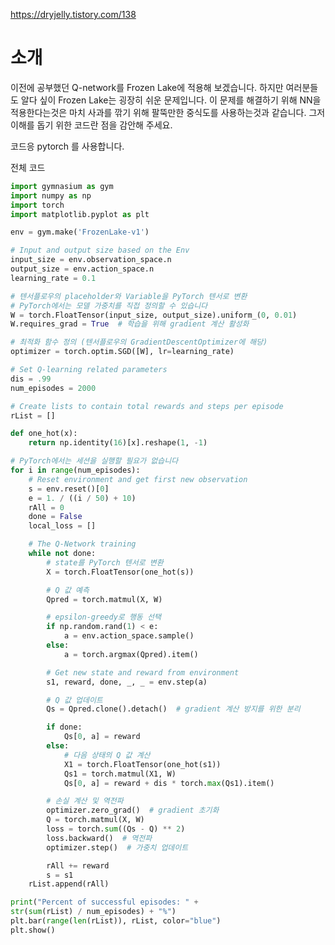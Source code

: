 https://dryjelly.tistory.com/138

# 소개
이전에 공부했던 Q-network를 Frozen Lake에 적용해 보겠습니다. 하지만 여러분들도 알다 싶이 Frozen Lake는 굉장히 쉬운 문제입니다. 이 문제를 해결하기 위해 NN을 적용한다는것은 마치 사과를 깎기 위해 팔뚝만한 중식도를 사용하는것과 같습니다. 그저 이해를 돕기 위한 코드란 점을 감안해 주세요.

코드응 pytorch 를 사용합니다.


전체 코드
```python
import gymnasium as gym
import numpy as np
import torch
import matplotlib.pyplot as plt

env = gym.make('FrozenLake-v1')

# Input and output size based on the Env
input_size = env.observation_space.n
output_size = env.action_space.n
learning_rate = 0.1

# 텐서플로우의 placeholder와 Variable을 PyTorch 텐서로 변환
# PyTorch에서는 모델 가중치를 직접 정의할 수 있습니다
W = torch.FloatTensor(input_size, output_size).uniform_(0, 0.01)
W.requires_grad = True  # 학습을 위해 gradient 계산 활성화

# 최적화 함수 정의 (텐서플로우의 GradientDescentOptimizer에 해당)
optimizer = torch.optim.SGD([W], lr=learning_rate)

# Set Q-learning related parameters
dis = .99
num_episodes = 2000

# Create lists to contain total rewards and steps per episode
rList = []

def one_hot(x):
    return np.identity(16)[x].reshape(1, -1)

# PyTorch에서는 세션을 실행할 필요가 없습니다
for i in range(num_episodes):
    # Reset environment and get first new observation
    s = env.reset()[0]
    e = 1. / ((i / 50) + 10)
    rAll = 0
    done = False
    local_loss = []

    # The Q-Network training
    while not done:
        # state를 PyTorch 텐서로 변환
        X = torch.FloatTensor(one_hot(s))

        # Q 값 예측
        Qpred = torch.matmul(X, W)

        # epsilon-greedy로 행동 선택
        if np.random.rand(1) < e:
            a = env.action_space.sample()
        else:
            a = torch.argmax(Qpred).item()

        # Get new state and reward from environment
        s1, reward, done, _, _ = env.step(a)

        # Q 값 업데이트
        Qs = Qpred.clone().detach()  # gradient 계산 방지를 위한 분리

        if done:
            Qs[0, a] = reward
        else:
            # 다음 상태의 Q 값 계산
            X1 = torch.FloatTensor(one_hot(s1))
            Qs1 = torch.matmul(X1, W)
            Qs[0, a] = reward + dis * torch.max(Qs1).item()

        # 손실 계산 및 역전파
        optimizer.zero_grad()  # gradient 초기화
        Q = torch.matmul(X, W)
        loss = torch.sum((Qs - Q) ** 2)
        loss.backward()  # 역전파
        optimizer.step()  # 가중치 업데이트

        rAll += reward
        s = s1
    rList.append(rAll)

print("Percent of successful episodes: " +
str(sum(rList) / num_episodes) + "%")
plt.bar(range(len(rList)), rList, color="blue")
plt.show()
```
